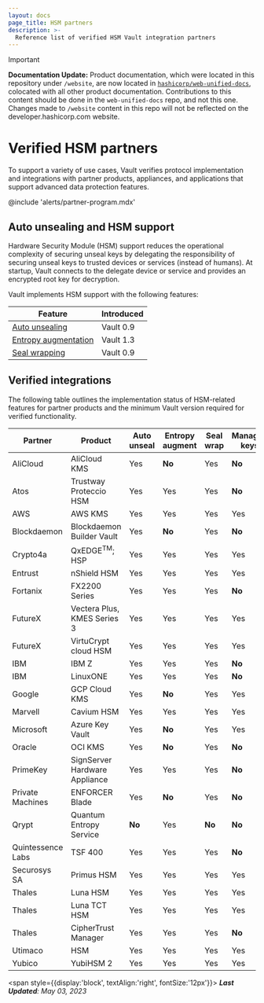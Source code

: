 ```yaml
---
layout: docs
page_title: HSM partners
description: >-
  Reference list of verified HSM Vault integration partners
---
```


> [!IMPORTANT]  
> **Documentation Update:** Product documentation, which were located in this repository under `/website`, are now located in [`hashicorp/web-unified-docs`](https://github.com/hashicorp/web-unified-docs), colocated with all other product documentation. Contributions to this content should be done in the `web-unified-docs` repo, and not this one. Changes made to `/website` content in this repo will not be reflected on the developer.hashicorp.com website.

# Verified HSM partners

To support a variety of use cases, Vault verifies protocol implementation and
integrations with partner products, appliances, and applications that support
advanced data protection features.

@include 'alerts/partner-program.mdx'

## Auto unsealing and HSM support

Hardware Security Module (HSM) support reduces the operational complexity of
securing unseal keys by delegating the responsibility of securing unseal keys to
trusted devices or services (instead of humans). At startup, Vault connects to
the delegate device or service and provides an encrypted root key for
decryption.

Vault implements HSM support with the following features:

Feature                                                              | Introduced
-------------------------------------------------------------------- | ----------
[Auto unsealing](/vault/docs/concepts/seal#auto-unseal)              | Vault 0.9
[Entropy augmentation](/vault/docs/enterprise/entropy-augmentation)  | Vault 1.3
[Seal wrapping](/vault/docs/enterprise/sealwrap)                     | Vault 0.9


## Verified integrations

The following table outlines the implementation status of HSM-related features
for partner products and the minimum Vault version required for verified
functionality.

| Partner           | Product                                | Auto unseal | Entropy augment | Seal wrap | Managed keys | Vault verified
| ----------------- | -------------------------------------- | ----------- | --------------- | --------- |------------- | -------------
| AliCloud          | AliCloud KMS                           | Yes         | **No**          | Yes       | **No**       | 0.11.2+
| Atos              | Trustway Proteccio HSM                 | Yes         | Yes             | Yes       | **No**       | 1.9+
| AWS               | AWS KMS                                | Yes         | Yes             | Yes       | Yes          | 0.9+
| Blockdaemon       | Blockdaemon Builder Vault              | Yes         | **No**          | Yes       | **No**       | 1.17.5+          
| Crypto4a          | QxEDGE<sup>TM</sup>; HSP                         | Yes         | Yes             | Yes       | Yes          | 1.9+
| Entrust           | nShield HSM                            | Yes         | Yes             | Yes       | Yes          | 1.3+
| Fortanix          | FX2200 Series                          | Yes         | Yes             | Yes       | **No**       | 0.10+
| FutureX           | Vectera Plus, KMES Series 3            | Yes         | Yes             | Yes       | Yes          | 1.5+
| FutureX           | VirtuCrypt cloud HSM                   | Yes         | Yes             | Yes       | Yes          | 1.5+
| IBM		            | IBM Z				                           | Yes	       | Yes	           | Yes	     | **No**	      | 1.19+
| IBM		            | LinuxONE				                       | Yes	       | Yes	           | Yes	     | **No**	      | 1.19+
| Google            | GCP Cloud KMS                          | Yes         | **No**          | Yes       | Yes          | 0.9+
| Marvell           | Cavium HSM                             | Yes         | Yes             | Yes       | Yes          | 1.11+
| Microsoft         | Azure Key Vault                        | Yes         | **No**          | Yes       | Yes          | 0.10.2+
| Oracle            | OCI KMS                                | Yes         | **No**          | Yes       | **No**       | 1.2.3+
| PrimeKey          | SignServer Hardware Appliance          | Yes         | Yes             | Yes       | **No**       | 1.6+
| Private Machines  | ENFORCER Blade                         | Yes         | **No**          | Yes       | **No**       | 1.17.3+
| Qrypt             | Quantum Entropy Service                | **No**      | Yes             | **No**    | **No**       | 1.11+
| Quintessence Labs | TSF  400                               | Yes         | Yes             | Yes       | **No**       | 1.4+
| Securosys SA      | Primus HSM                             | Yes         | Yes             | Yes       | Yes          | 1.7+
| Thales            | Luna HSM                               | Yes         | Yes             | Yes       | Yes          | 1.4+
| Thales            | Luna TCT HSM                           | Yes         | Yes             | Yes       | Yes          | 1.4+
| Thales            | CipherTrust Manager                    | Yes         | Yes             | Yes       | **No**       | 1.7+
| Utimaco           | HSM                                    | Yes         | Yes             | Yes       | Yes          | 1.4+
| Yubico            | YubiHSM 2                              | Yes         | Yes             | Yes       | Yes          | 1.17.2+
<span style={{display:'block', textAlign:'right', fontSize:'12px'}}>
  <em>
    <b>Last Updated</b>:
    May 03, 2023
  </em>
</span>
